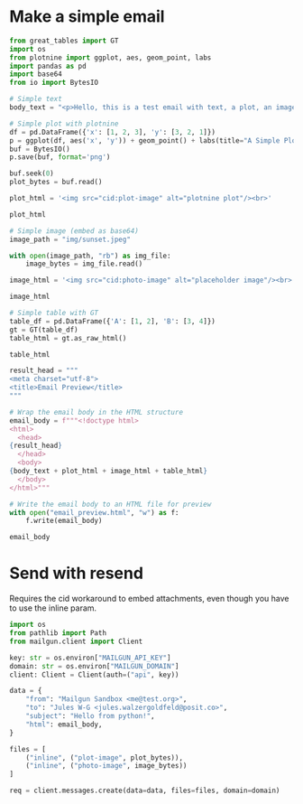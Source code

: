 

# Make a simple email
```python
from great_tables import GT
import os
from plotnine import ggplot, aes, geom_point, labs
import pandas as pd
import base64
from io import BytesIO
```

``` python

# Simple text
body_text = "<p>Hello, this is a test email with text, a plot, an image, and a table.</p>"

```

```python
# Simple plot with plotnine
df = pd.DataFrame({'x': [1, 2, 3], 'y': [3, 2, 1]})
p = ggplot(df, aes('x', 'y')) + geom_point() + labs(title="A Simple Plot")
buf = BytesIO()
p.save(buf, format='png')

buf.seek(0)
plot_bytes = buf.read()

plot_html = '<img src="cid:plot-image" alt="plotnine plot"/><br>'

plot_html

```


```python
# Simple image (embed as base64)
image_path = "img/sunset.jpeg"

with open(image_path, "rb") as img_file:
    image_bytes = img_file.read()

image_html = '<img src="cid:photo-image" alt="placeholder image"/><br>'

image_html
```


```python
# Simple table with GT
table_df = pd.DataFrame({'A': [1, 2], 'B': [3, 4]})
gt = GT(table_df)
table_html = gt.as_raw_html()

table_html

```

```python
result_head = """
<meta charset="utf-8">
<title>Email Preview</title>
"""

# Wrap the email body in the HTML structure
email_body = f"""<!doctype html>
<html>
  <head>
{result_head}
  </head>
  <body>
{body_text + plot_html + image_html + table_html}
  </body>
</html>"""

# Write the email body to an HTML file for preview
with open("email_preview.html", "w") as f:
    f.write(email_body)

email_body

```

# Send with resend

Requires the cid workaround to embed attachments, even though you have to use the inline param.
```python

import os
from pathlib import Path
from mailgun.client import Client

key: str = os.environ["MAILGUN_API_KEY"]
domain: str = os.environ["MAILGUN_DOMAIN"]
client: Client = Client(auth=("api", key))

data = {
    "from": "Mailgun Sandbox <me@test.org>",
    "to": "Jules W-G <jules.walzergoldfeld@posit.co>",
    "subject": "Hello from python!",
    "html": email_body,
}

files = [
    ("inline", ("plot-image", plot_bytes)),
    ("inline", ("photo-image", image_bytes))
]

req = client.messages.create(data=data, files=files, domain=domain)

```
